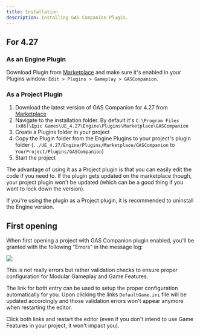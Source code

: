 ```yaml
---
title: Installation
description: Installing GAS Companion Plugin.
---
```


## For 4.27

### As an Engine Plugin

Download Plugin from [Marketplace](https://www.unrealengine.com/marketplace/en-US/product/gas-companion) and make sure it's enabled in your Plugins window: `Edit > Plugins > Gameplay > GASCompanion`.

### As a Project Plugin

1. Download the latest version of GAS Companion for 4.27 from [Marketplace](https://www.unrealengine.com/marketplace/en-US/product/gas-companion)
2. Navigate to the installation folder. By default it's `C:\Program Files (x86)\Epic Games\UE_4.27\Engine\Plugins\Marketplace\GASCompanion`
2. Create a Plugins folder in your project
3. Copy the Plugin folder from the Engine Plugins to your project's plugin folder <span className="no-wrap">(`../UE_4.27/Engine/Plugins/Marketplace/GASCompanion` to `YourProject/Plugins/GASCompanion`)</span>
4. Start the project

The advantage of using it as a Project plugin is that you can easily edit the code if you need to. If the plugin gets updated on the marketplace though, your project plugin won't be updated (which can be a good thing if you want to lock down the version).

If you're using the plugin as a Project plugin, it is recommended to uninstall the Engine version.

## First opening

When first opening a project with GAS Companion plugin enabled, you'll be granted with the following "Errors" in the message log:

![](first_opening.png)

This is not really errors but rather validation checks to ensure proper configuration for Modular Gameplay and Game Features.

The link for both entry can be used to setup the proper configuration automatically for you. Upon clicking the links `DefaultGame.ini` file will be updated accordingly and those validation errors won't appear anymore when restarting the editor.

Click both links and restart the editor (even if you don't intend to use Game Features in your project, it won't impact you).